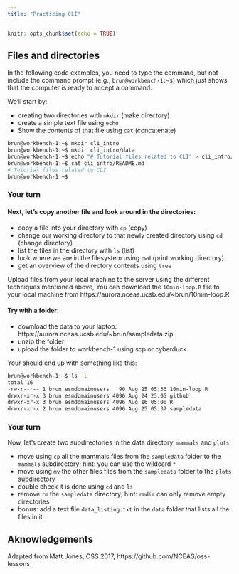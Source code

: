 ```yaml
---
title: "Practicing CLI"
---
```


```r
knitr::opts_chunk$set(echo = TRUE)
```
## Files and directories

In the following code examples, you need to type the command, but not include 
the command prompt (e.g., `brun@workbench-1:~$`) which just shows that the computer 
is ready to accept a command.

We'll start by:

- creating two directories with `mkdir` (make directory)
- create a simple text file using `echo`
- Show the contents of that file using `cat` (concatenate)

```bash
brun@workbench-1:~$ mkdir cli_intro
brun@workbench-1:~$ mkdir cli_intro/data
brun@workbench-1:~$ echo "# Tutorial files related to CLI" > cli_intro/README.md
brun@workbench-1:~$ cat cli_intro/README.md
# Tutorial files related to CLI
brun@workbench-1:~$ 
```

### Your turn


#### Next, let's copy another file and look around in the directories:

- copy a file into your directory with `cp` (copy)
- change our working directory to that newly created directory using `cd` (change directory)
- list the files in the directory with `ls` (list)
- look where we are in the filesystem using `pwd` (print working directory)
- get an overview of the directory contents using `tree`

Upload files from your local machine to the server using the different techniques mentioned above, You can download the `10min-loop.R` file to your local machine from https://aurora.nceas.ucsb.edu/~brun/10min-loop.R

#### Try with a folder: 

- download the data to your laptop: https://aurora.nceas.ucsb.edu/~brun/sampledata.zip
- unzip the folder
- upload the folder to workbench-1 using scp or cyberduck

Your should end up with something like this:

```bash
brun@workbench-1:~$ ls -l
total 16
-rw-r--r-- 1 brun esmdomainusers   90 Aug 25 05:36 10min-loop.R
drwxr-xr-x 3 brun esmdomainusers 4096 Aug 24 23:05 github
drwxr-xr-x 3 brun esmdomainusers 4096 Aug 16 05:00 R
drwxr-xr-x 2 brun esmdomainusers 4096 Aug 25 05:37 sampledata
```


### Your turn

Now, let's create two subdirectories in the data directory: `mammals` and `plots`

- move using `cp` all the mammals files from the `sampledata` folder to the `mammals` subdirectory; hint: you can use the wildcard `*`
- move using `mv` the other files files from the `sampledata` folder to the `plots` subdirectory
- double check it is done using `cd` and `ls`
- remove `rm` the  `sampledata` directory; hint: `rmdir` can only remove empty directories
- bonus: add a text file `data_listing.txt` in the `data` folder that lists all the files in it



## Aknowledgements

Adapted from Matt Jones, OSS 2017, https://github.com/NCEAS/oss-lessons

